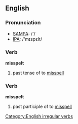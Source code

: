 ==English==

=== Pronunciation ===
*[[w:SAMPA|SAMPA]]: /'/
*[[w:IPA|IPA]]: /'mɪspεlt/

=== Verb ===
'''misspelt'''
# past tense of to [[misspell]]

=== Verb ===
'''misspelt'''
# past participle of to [[misspell]]

[[Category:English irregular verbs]]